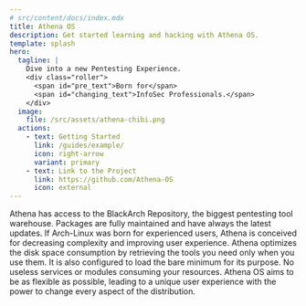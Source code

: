 ```yaml
---
# src/content/docs/index.mdx
title: Athena OS
description: Get started learning and hacking with Athena OS.
template: splash
hero:
  tagline: |
    Dive into a new Pentesting Experience.
    <div class="roller">
      <span id="pre_text">Born for</span>
      <span id="changing_text">InfoSec Professionals.</span>
    </div>
  image:
    file: /src/assets/athena-chibi.png
  actions:
    - text: Getting Started
      link: /guides/example/
      icon: right-arrow
      variant: primary
    - text: Link to the Project
      link: https://github.com/Athena-OS
      icon: external
---
```




<CardGrid stagger>
  <Card title="Pentesting" icon="add-document">
    Athena has access to the BlackArch Repository, the biggest pentesting tool warehouse. 
    Packages are fully maintained and have always the latest updates.
  </Card>
  <Card title="User-oriented" icon="star">
   If Arch-Linux was born for experienced users, Athena is conceived for decreasing complexity and improving user experience.
  </Card>
  <Card title="Performance" icon="rocket">
    Athena optimizes the disk space consumption by retrieving the tools you need only when you use them.
    It is also configured to load the bare minimum for its purpose. No useless services or modules consuming your resources.
  </Card>
  <Card title="Flexibilty" icon="puzzle">
    Athena OS aims to be as flexible as possible, leading to a unique user experience with the power to change every aspect of the distribution.
  </Card>
</CardGrid>

<script src="../../src/javascript/utils.js"></script>